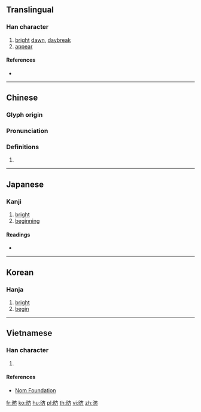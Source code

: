 {{character info/new}}
==Translingual==

===Han character===
{{Han char|rn=72|rad=日|as=04|sn=8|four=60027|canj=AYHS|ids=⿰日方}}

# [[bright]] [[dawn]], [[daybreak]]
# [[appear]]

====References====
* {{Han ref|kx=0491.040|dkj=13796|dj=0852.120|hdz=21496.020|uh=6609|ud=26121|bh=CCC4|bd=52420}}

----

==Chinese==
{{zh-forms}}

===Glyph origin===
{{Han etym}}

===Pronunciation===
{{zh-pron
|m=fǎng
|c=fong2
|mn=
|mc=y
|oc=y
|cat=
}}

===Definitions===
{{zh-hanzi}}

# {{rfdef|zh}}

----

==Japanese==

===Kanji===
{{ja-kanji|grade=|rs=日04}}

# [[bright]]
# [[beginning]]

====Readings====
* {{ja-readings|on=[[ほう]] (hō)|kun=[[あきらか]] (akiraka), [[はじめ]] (hajime)}}

----

==Korean==

===Hanja===
{{ko-hanja|hangeul=방|eumhun=|rv=bang|mr=pang|y=pang}}

# [[bright]]
# [[begin]]

----

==Vietnamese==

===Han character===
{{vi-hantu|rs=日04|phưởng}}

# {{defn|lang=vi|sort=日04}}

====References====
* [http://nomfoundation.org/common/nom_details.php?codepoint=6609 Nom Foundation]

[[fr:昉]]
[[ko:昉]]
[[hu:昉]]
[[pl:昉]]
[[th:昉]]
[[vi:昉]]
[[zh:昉]]